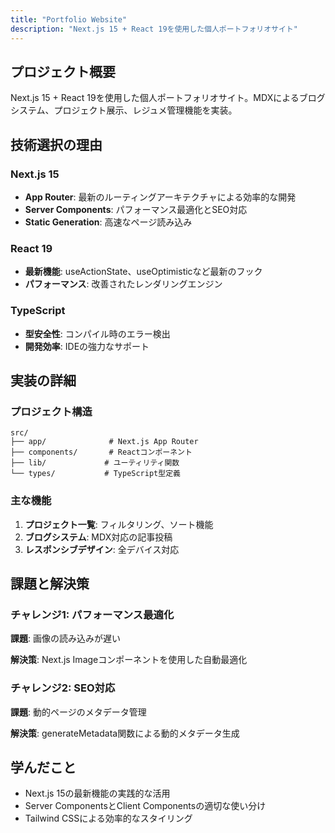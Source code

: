 ```yaml
---
title: "Portfolio Website"
description: "Next.js 15 + React 19を使用した個人ポートフォリオサイト"
---
```


## プロジェクト概要

Next.js 15 + React 19を使用した個人ポートフォリオサイト。MDXによるブログシステム、プロジェクト展示、レジュメ管理機能を実装。

## 技術選択の理由

### Next.js 15

- **App Router**: 最新のルーティングアーキテクチャによる効率的な開発
- **Server Components**: パフォーマンス最適化とSEO対応
- **Static Generation**: 高速なページ読み込み

### React 19

- **最新機能**: useActionState、useOptimisticなど最新のフック
- **パフォーマンス**: 改善されたレンダリングエンジン

### TypeScript

- **型安全性**: コンパイル時のエラー検出
- **開発効率**: IDEの強力なサポート

## 実装の詳細

### プロジェクト構造

```
src/
├── app/              # Next.js App Router
├── components/       # Reactコンポーネント
├── lib/             # ユーティリティ関数
└── types/           # TypeScript型定義
```

### 主な機能

1. **プロジェクト一覧**: フィルタリング、ソート機能
2. **ブログシステム**: MDX対応の記事投稿
3. **レスポンシブデザイン**: 全デバイス対応

## 課題と解決策

### チャレンジ1: パフォーマンス最適化

**課題**: 画像の読み込みが遅い

**解決策**: Next.js Imageコンポーネントを使用した自動最適化

### チャレンジ2: SEO対応

**課題**: 動的ページのメタデータ管理

**解決策**: generateMetadata関数による動的メタデータ生成

## 学んだこと

- Next.js 15の最新機能の実践的な活用
- Server ComponentsとClient Componentsの適切な使い分け
- Tailwind CSSによる効率的なスタイリング
